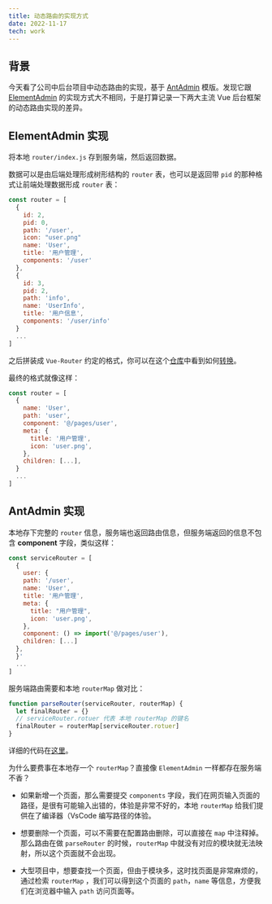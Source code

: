 ```yaml
---
title: 动态路由的实现方式
date: 2022-11-17
tech: work
---
```


## 背景

今天看了公司中后台项目中动态路由的实现，基于 [AntAdmin](https://github.com/iczer/vue-antd-admin) 模版。发现它跟 [ElementAdmin](https://github.com/PanJiaChen/vue-element-admin) 的实现方式大不相同，于是打算记录一下两大主流 Vue 后台框架的动态路由实现的差异。

## ElementAdmin 实现 

将本地 `router/index.js` 存到服务端，然后返回数据。

数据可以是由后端处理形成树形结构的 `router` 表，也可以是返回带 `pid` 的那种格式让前端处理数据形成 `router` 表：

```js
const router = [
  {
    id: 2,
    pid: 0,
    path: '/user',
    icon: "user.png"
    name: 'User',
    title: '用户管理',
    components: '/user'
  },
  {
    id: 3,
    pid: 2,
    path: 'info',
    name: 'UserInfo',
    title: '用户信息',
    components: '/user/info'
  }
  ...
]
```

之后拼装成 `Vue-Router` 约定的格式，你可以在这个[仓库](https://github.com/rzhAvenir/vue-express-rbac/tree/master/admin)中看到如何[转换](https://github.com/rzhAvenir/vue-express-rbac/blob/master/admin/src/store/modules/asyncPermission.js#L57-L89)。

最终的格式就像这样：

```js
const router = [
  {
    name: 'User',
    path: 'user',
    component: '@/pages/user',
    meta: {
      title: '用户管理',
      icon: 'user.png',
    },
    children: [...],
  }
  ...
]
```

## AntAdmin 实现

本地存下完整的 `router` 信息，服务端也返回路由信息，但服务端返回的信息不包含 **component** 字段，类似这样：

```js
const serviceRouter = [
  {
    user: {
    path: '/user',
    name: 'User',
    title: '用户管理',
    meta: {
      title: "用户管理",
      icon: 'user.png',
    },
    component: () => import('@/pages/user'),
    children: [...]
  },
  }'
  ...
]
```

服务端路由需要和本地 `routerMap` 做对比：

```js
function parseRouter(serviceRouter, routerMap) {
  let finalRouter = {}
  // serviceRouter.rotuer 代表 本地 routerMap 的键名
  finalRouter = routerMap[serviceRouter.rotuer]
}
```

详细的代码在[这里](https://github.com/iczer/vue-antd-admin/blob/master/src/utils/routerUtil.js#L25-L87)。

为什么要费事在本地存一个 `routerMap`？直接像 `ElementAdmin` 一样都存在服务端不香？

- 如果新增一个页面，那么需要提交 `components` 字段，我们在网页输入页面的路径，是很有可能输入出错的，体验是非常不好的，本地 `routerMap` 给我们提供在了编译器（VsCode 编写路径的体验。

- 想要删除一个页面，可以不需要在配置路由删除，可以直接在 `map` 中注释掉。那么路由在做 `parseRouter` 的时候，`routerMap` 中就没有对应的模块就无法映射，所以这个页面就不会出现。

- 大型项目中，想要查找一个页面，但由于模块多，这时找页面是非常麻烦的，通过检索 `routerMap` ，我们可以得到这个页面的 `path`，`name` 等信息，方便我们在浏览器中输入 `path` 访问页面等。
